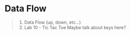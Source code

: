 # Data Flow

> 1. Data Flow (up, down, etc...)
> 1. Lab 10 - Tic Tac Toe
>    Maybe talk about keys here?

